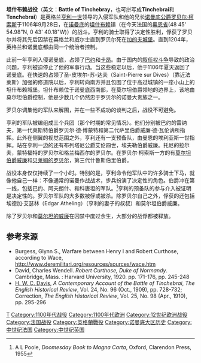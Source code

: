 {{Infobox Military Conflict
|conflict=坦什布赖战役
|partof=[[亨利一世_(英格兰)|亨利一世]]对诺曼底入侵
|image=[[Image:Tinchebray.jpg|300px]]
|caption=
|date=1106年9月28日
|place=[[诺曼底|诺曼底]]，[[坦什布赖|坦什布赖]]
|result=[[亨利一世_(英格兰)|亨利一世]]取胜
|combatant1=[[罗贝尔二世_(诺曼底)|罗贝尔·柯索斯]],[[诺曼底公爵|诺曼底公爵]]
|combatant2=[[亨利一世_(英格兰)|亨利一世]]
|commander1=[[威廉_(莫尔坦伯爵)|威廉 (莫尔坦伯爵)]] <br />[[贝莱姆的罗贝尔_(第三代什鲁斯伯里伯爵)|贝莱姆的罗贝尔 (第三代什鲁斯伯里伯爵)]]
|commander2=巴约的雷纳夫（Ranulf of Bayeux） <br />罗贝尔·德·博蒙特（Robert de Beaumont），默兰伯爵 <br />威廉·德·瓦伦讷（Warenne） <br />曼恩的埃利亚斯一世 <br />[[艾伦四世_(布列塔尼公爵)|布列塔尼公爵艾伦四世]] <br />埃夫勒伯爵威廉 <br /> 托尼(Tosny)的拉尔夫 <br /> 蒙特福特的罗贝尔 <br /> 格兰梅西尔(Grandmesil)的罗贝尔
|strength1=未知
|strength2=未知
|casualties1=未知
|casualties2=未知
}}

'''坦什布赖战役'''（英文：'''Battle of Tinchebray'''，也可拼写成'''Tinchebrai'''和'''Tenchebrai'''）是英格兰[[亨利一世_(英格兰)|亨利一世]]领导的入侵军队和他的兄长[[诺曼底公爵|诺曼底公爵]][[罗贝尔二世_(诺曼底)|罗贝尔·柯索斯]]于1106年9月28日，在[[诺曼底|诺曼底]]的[[坦什布赖|坦什布赖]]镇（在今天法国的[[奥恩|奥恩]][[省_(法国)|省]](48 45' 54.98"N, 0 43' 40.18"W)）的战斗。亨利的骑士取得了决定性胜利，俘获了罗贝尔并将其先后囚禁在英格兰和威尔士直到罗贝尔死在[[加的夫城堡|加的夫城堡]]。直到1204年，英格兰和诺曼底都由同一个统治者控制。

此前一年亨利入侵诺曼底，占领了[[巴约|巴约]]和[[卡昂|卡昂]]。由于国内的[[叙任权斗争|叙任权斗争]]导致的政治问题，亨利被迫停止了他的军事行动。当这些稳定以后，他于1106年夏天返回了诺曼底。在快速的占领了圣-皮埃尔-苏-达夫（Saint-Pierre sur Dives）（靠近法莱斯）加强的修道院以后，亨利转向南方并且包围了位于高过城镇的一座小山上的坦什布赖城堡。坦什布赖位于诺曼底西南部，在莫尔坦伯爵领地的边界上，该地由莫尔坦伯爵控制，他是少数几个仍然忠于罗贝尔的诺曼大贵族之一。

罗贝尔调集他的军队来解围，并在一些不成功的谈判之后，战役不可避免。

亨利的军队被编组成三个兵团（那个时期的常见情况）。他们分别被巴约的雷纳夫，第一代莱斯特伯爵罗贝尔·德·博蒙特和第二代萨里伯爵威廉·德·瓦伦讷所指挥。此外在侧翼的视觉范围之外，亨利还有一支预备队，由曼恩的埃利亚斯一世指挥。站在亨利一边的还有布列塔尼公爵艾伦四世，埃夫勒伯爵威廉。托尼的拉尔夫，蒙特福特的罗贝尔和格兰梅西尔的罗贝尔。在罗贝尔·柯索斯一方的有[[威廉_(莫尔坦伯爵)|莫尔坦伯爵威廉]]和[[贝莱姆的罗贝尔_(第三代什鲁斯伯里伯爵)|贝莱姆的罗贝尔]]，第三代什鲁斯伯里伯爵。

战役本身仅仅持续了一个小时。特别的是，亨利命令他军队中的许多骑士下马，就像他自己一样：不像通常的诺曼作战战术，步兵扮演了决定性的角色。伯爵冲在第一线，包括巴约、阿夫朗什、和科唐坦的军队。<ref>A L Poole, ''Doomesday Book to Magna Carta'', Oxford, Clarendon Press, 1955</ref>亨利的预备队的参与介入被证明是决定性的。罗贝尔军队的大多数被俘或被杀。除罗贝尔自己之外，俘获的还包括埃德加·艾瑟林（Edgar Atheling）（亨利的妻子的叔叔）和莫尔坦伯爵威廉。

除了罗贝尔和[[威廉_(莫尔坦伯爵)|莫尔坦的威廉]]在囚禁中度过余生，大部分的战俘都被释放。

== 参考来源 ==
{{reflist}}
* Burgess, Glynn S., Warfare between Henry I and Robert Curthose, according to Wace, http://www.deremilitari.org/resources/sources/wace.htm{{Wayback|url=http://www.deremilitari.org/resources/sources/wace.htm |date=20100124053812 }}
* David, Charles Wendell. ''Robert Curthose, Duke of Normandy''. Cambridge, Mass. : Harvard University, 1920. pp. 171-176, pp. 245-248
* [[H._W._C._Davis|H. W. C. Davis]], ''A Contemporary Account of the Battle of Tinchebrai'', ''The English Historical Review'', Vol. 24, No. 96 (Oct., 1909), pp. 728-732; Correction, ''The English Historical Review'', Vol. 25, No. 98 (Apr., 1910), pp. 295-296

[[Category:1106年|T]]
[[Category:1100年代战役|Category:1100年代战役]]
[[Category:1100年代欧洲|Category:1100年代欧洲]]
[[Category:12世纪欧洲战役|Category:12世纪欧洲战役]]
[[Category:法国战役|Category:法国战役]]
[[Category:英格蘭戰役|Category:英格蘭戰役]]
[[Category:诺曼底大区历史|Category:诺曼底大区历史]]
[[Category:中世纪法国|Category:中世纪法国]]
[[Category:中世纪英国|Category:中世纪英国]]